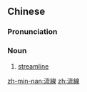 {{also|流线}}
==Chinese==
{{zh-forms|s=流线}}

===Pronunciation===
{{zh-pron
|m=liúxiàn
|mn=liû-sòaⁿ
|cat=n
}}

===Noun===
{{zh-noun}}

# [[streamline]]

[[zh-min-nan:流線]]
[[zh:流線]]